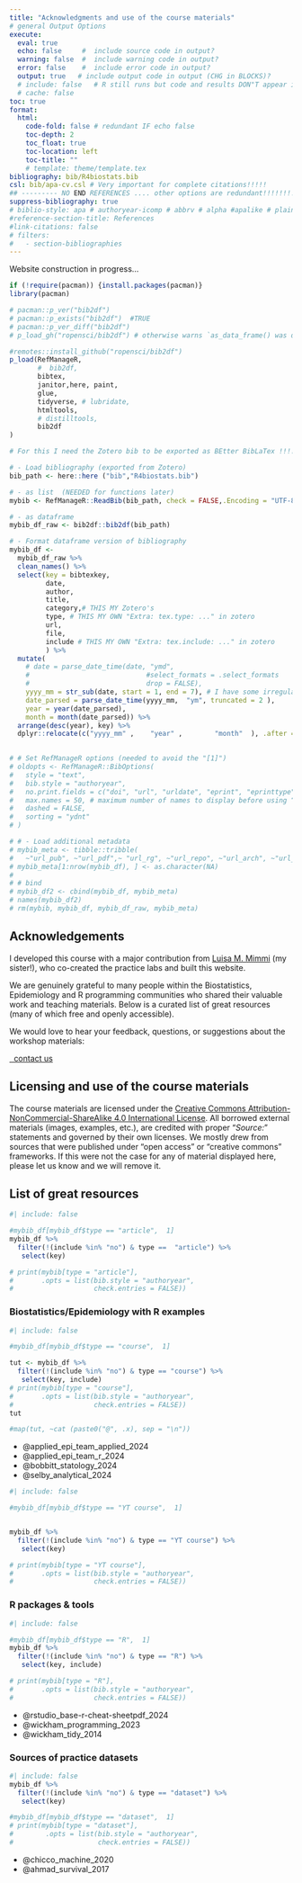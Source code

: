 ```yaml
---
title: "Acknowledgments and use of the course materials"
# general Output Options
execute:     
  eval: true
  echo: false     #  include source code in output?
  warning: false  #  include warning code in output?
  error: false    #  include error code in output?
  output: true   # include output code in output (CHG in BLOCKS)?
  # include: false   # R still runs but code and results DON"T appear in output  
  # cache: false
toc: true
format:
  html:
    code-fold: false # redundant IF echo false 
    toc-depth: 2
    toc_float: true
    toc-location: left
    toc-title: ""
    # template: theme/template.tex  
bibliography: bib/R4biostats.bib
csl: bib/apa-cv.csl # Very important for complete citations!!!!! 
## --------- NO END REFERENCES .... other options are redundant!!!!!!!!!!!!!!!!!!!!!!!!!!!!!!
suppress-bibliography: true
# biblio-style: apa # authoryear-icomp # abbrv # alpha #apalike # plain # unsrt #siam
#reference-section-title: References
#link-citations: false
# filters:
#   - section-bibliographies
---
```


::: {.callout-caution collapse="false"}
Website construction in progress...
:::

```r
if (!require(pacman)) {install.packages(pacman)} 
library(pacman)

# pacman::p_ver("bib2df")
# pacman::p_exists("bib2df")  #TRUE
# pacman::p_ver_diff("bib2df")
# p_load_gh("ropensci/bib2df") # otherwise warns `as_data_frame() was deprecated in tibble 2.0.0.`

#remotes::install_github("ropensci/bib2df")
p_load(RefManageR,
       #  bib2df,
       bibtex,
       janitor,here, paint,
       glue,
       tidyverse, # lubridate,
       htmltools,
       # distilltools,
       bib2df
)

```

```r
# For this I need the Zotero bib to be exported as BEtter BibLaTex !!!!!!!!!!!!!

# - Load bibliography (exported from Zotero)
bib_path <- here::here ("bib","R4biostats.bib")

# - as list  (NEEDED for functions later)
mybib <- RefManageR::ReadBib(bib_path, check = FALSE,.Encoding = "UTF-8" )  #bibtex::do_read_bib(file = bib_path, encoding = "unknown", srcfile)

# - as dataframe
mybib_df_raw <- bib2df::bib2df(bib_path)  

# - Format dataframe version of bibliography
mybib_df <-
  mybib_df_raw %>%
  clean_names() %>%
  select(key = bibtexkey, 
         date, 
         author, 
         title, 
         category,# THIS MY Zotero's 
         type, # THIS MY OWN "Extra: tex.type: ..." in zotero 
         url, 
         file, 
         include # THIS MY OWN "Extra: tex.include: ..." in zotero 
         ) %>%
  mutate(
    # date = parse_date_time(date, "ymd",
    # 							  #select_formats = .select_formats
    # 							  drop = FALSE),
    yyyy_mm = str_sub(date, start = 1, end = 7), # I have some irregularities in format  
    date_parsed = parse_date_time(yyyy_mm,  "ym", truncated = 2 ),
    year = year(date_parsed), 
    month = month(date_parsed)) %>%
  arrange(desc(year), key) %>% 
  dplyr::relocate(c("yyyy_mm" ,    "year" ,        "month"  ), .after =date)

   
# # Set RefManageR options (needed to avoid the "[1]")
# oldopts <- RefManageR::BibOptions(
# 	style = "text",
# 	bib.style = "authoryear", 
# 	no.print.fields = c("doi", "url", "urldate", "eprint", "eprinttype"),
# 	max.names = 50, # maximum number of names to display before using “et al.”
# 	dashed = FALSE, 
# 	sorting = "ydnt"
# )

# # - Load additional metadata
# mybib_meta <- tibble::tribble( 
# 	~"url_pub", ~"url_pdf",~ "url_rg", ~"url_repo", ~"url_arch", ~"url_osf", ~"url_other", ~"url_blog" ) 
# mybib_meta[1:nrow(mybib_df), ] <- as.character(NA)
# 
# # bind 
# mybib_df2 <- cbind(mybib_df, mybib_meta)
# names(mybib_df2)
# rm(mybib, mybib_df, mybib_df_raw, mybib_meta)
```

 
## Acknowledgements
<!-- something along the lines of [MADA course](https://andreashandel.github.io/MADAcourse/)    -->
<!--  https://www.laleggepertutti.it/492987_fair-use-esiste-in-italia -->

I developed this course with a major contribution from [Luisa M. Mimmi](https://luisamimmi.org/) (my sister!), who co-created the practice labs and built this website.

We are genuinely grateful to many people within the Biostatistics, Epidemiology and R programming communities who shared their valuable work and teaching materials. Below is a curated list of great resources (many of which free and openly accessible). 

<!-- The following individuals have contributed to improving the course: Ian Bachli (@idbachli), Megan Beaudry (@MeganSarah), Zane Billings (@wzbillings),   -->

We would love to hear your feedback, questions, or suggestions about the workshop materials:  <p> <a id="mail-link" href="mailto:lmm76@georgetown.edu"  class="btn btn-info"> <i class="fa fa-envelope"></i> &nbsp;&nbsp;contact us</a></p>

## Licensing and use of the course materials

The course materials are licensed under the [Creative Commons Attribution-NonCommercial-ShareAlike 4.0 International License](https://creativecommons.org/licenses/by-nc-sa/4.0/). All borrowed external materials (images, examples, etc.), are credited with proper "*Source:*" statements and governed by their own licenses. We mostly drew from sources that were published under "open access" or "creative commons" frameworks. If this were not the case for any of material displayed here, please let us know and we will remove it.

 
<!-- ## Materials -->

<!-- This source code and license for all of the materials on this website can be found on a dedicated Github repo [{{< fa brands github >}}](https://github.com/Lulliter/R4biostats). -->

<!-- ## License -->

<!-- The work presented in this website is licensed under a {{< fa brands creative-commons >}} {{< fa brands creative-commons-by >}} {{< fa brands creative-commons-nc >}} {{< fa brands creative-commons-sa >}} [Creative Commons Attribution-NonCommercial-ShareAlike 4.0 International License](https://creativecommons.org/licenses/by-nc-sa/4.0/), except for the borrowed and mentioned with proper *"Source:"* statements. -->




## List of great resources 

<!-- ### Journal Articles -->

```r
#| include: false

#mybib_df[mybib_df$type == "article",  1] 
mybib_df %>% 
  filter(!(include %in% "no") & type ==  "article") %>% 
   select(key)

# print(mybib[type = "article"], 
#       .opts = list(bib.style = "authoryear", 
#                    check.entries = FALSE))

```

 <!-- + @mayne_role_1957     -->

### Biostatistics/Epidemiology with R examples

```r
#| include: false

#mybib_df[mybib_df$type == "course",  1] 

tut <- mybib_df %>% 
  filter(!(include %in% "no") & type == "course") %>% 
   select(key, include)
# print(mybib[type = "course"], 
#       .opts = list(bib.style = "authoryear", 
#                    check.entries = FALSE))
tut

```


```r
#map(tut, ~cat (paste0("@", .x), sep = "\n"))
```

+ @applied_epi_team_applied_2024
+ @applied_epi_team_r_2024
+ @bobbitt_statology_2024
+ @selby_analytical_2024                                      

<!-- ### YT video course -->

```r
#| include: false

#mybib_df[mybib_df$type == "YT course",  1] 


mybib_df %>% 
  filter(!(include %in% "no") & type == "YT course") %>% 
   select(key)

# print(mybib[type = "YT course"], 
#       .opts = list(bib.style = "authoryear", 
#                    check.entries = FALSE))
``` 

<!-- + @academic_lessons_biostatistics_2024 -->

### R packages & tools

```r
#| include: false

#mybib_df[mybib_df$type == "R",  1] 
mybib_df %>% 
  filter(!(include %in% "no") & type == "R") %>% 
   select(key, include)

# print(mybib[type = "R"], 
#       .opts = list(bib.style = "authoryear", 
#                    check.entries = FALSE))
``` 

+ @rstudio_base-r-cheat-sheetpdf_2024    
+ @wickham_programming_2023    
+ @wickham_tidy_2014                

### Sources of practice datasets

```r
#| include: false
mybib_df %>% 
  filter(!(include %in% "no") & type == "dataset") %>% 
   select(key)

#mybib_df[mybib_df$type == "dataset",  1] 
# print(mybib[type = "dataset"],
#        .opts = list(bib.style = "authoryear", 
#                     check.entries = FALSE))
```

+ @chicco_machine_2020           
+ @ahmad_survival_2017 
  
<!-- <!-- For HTML output -->  
<!-- ::: {.content-hidden when-format="html"} -->
<!-- ## References -->
<!-- ::: -->

